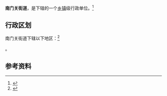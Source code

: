 {{中国乡级行政区|52/03/02/004/000}}

'''南门关街道'''，是{{PRC admin/fullname|52/03/02/004/000|3}}下辖的一个[[乡镇|乡镇]]级行政单位。<ref>{{PRC admin/ref sgc|{{PRC admin/parent|52/03/02/004/000}}}}</ref>

== 行政区划 ==

南门关街道下辖以下地区：<ref>{{PRC admin/ref sgc|52/03/02/004/000}}</ref>

{{PRC admin/children|52/03/02/004/000}}。

== 参考资料 ==

{{reflist}}

{{行政区划小作品}}
{{PRC admin/navcat|52/03/02/004/000}}